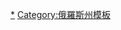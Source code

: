 {{navbox
|name  = 馬加丹州行政區劃
|title = [[馬加丹州行政區劃]]
|listclass=hlist
|above = 州府：[[馬加丹]]
|imageleft = [[File:Coat of Arms of Magadan oblast.svg|40px|Coat of arms of Magadan Oblast]]
|image = [[File:Flag of Magadan Oblast.svg|40px|Flag of Magadan Oblast]]
|group1=区
|list1=
*[[哈森區]]
*[[奧拉區]]
*[[奧姆蘇克昌區]]
*[[北埃文斯克區]]
*[[中坎區]]
*[[蘇蘇曼區]]
*[[堅卡區]]
*[[亞戈德諾耶區]]
|group2=城镇
|list2=
*[[马加丹]]
*[[苏苏曼]]
|group3=[[市級鎮]]
|list3=
*[[阿特卡 (俄罗斯)|阿特卡]]
*[[别利昌]]
*[[布尔什维克 (马加丹州)|布尔什维克]]
*[[布尔哈拉]]
*[[杰宾]]
*[[杜卡特 (俄罗斯)|杜卡特]]
*[[埃文斯克]]
*[[加利梅]]
*[[卡德克昌]]
*[[霍洛德内 (马加丹州)|霍洛德内]]
*[[米亚温贾]]
*[[奥拉 (俄罗斯)|奥拉]]
*[[奥姆苏克昌]]
*[[奥罗图坎]]
*[[帕拉特卡 (马加丹州)|帕拉特卡]]
*[[谢伊姆昌]]
*[[锡涅戈里耶]]
*[[索科尔 (马加丹州)|索科尔]]
*[[斯捷科利内 (马加丹州)|斯捷科利内]]
*[[乌普塔尔]]
*[[乌斯季奥姆丘格]]
*[[上阿特乌里亚赫]]
*[[亞戈德諾耶 (馬加丹州)|亚戈德诺耶]]
}}<noinclude>
[[Category:馬加丹州城市|*]]
[[Category:俄羅斯州模板]]</noinclude>